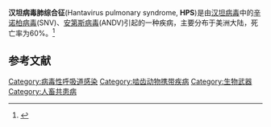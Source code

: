 '''汉坦病毒肺综合征'''(Hantavirus pulmonary syndrome, '''HPS''')是由[[汉坦病毒|汉坦病毒]]中的[[辛诺柏病毒|辛诺柏病毒]](SNV)、[[安第斯病毒|安第斯病毒]](ANDV)引起的一种疾病，主要分布于美洲大陆，死亡率为60%。<ref name="biods.2020264">{{cite journal |last1=Hou |first1=Xiang |last2=Feng |first2=Tuo |last3=Han |first3=Ning |last4=Wang |first4=Jing |last5=Chen |first5=Xiaoning |last6=An |first6=Xiaolei |last7=Xu |first7=Lei |last8=Liu |first8=Qiyong |last9=Chang |first9=Gang |title=Effect of climate change and economic development on hemorrhagic fever with renal syndrome |journal=Biodiversity Science |date=2020-10-20 |volume=28 |issue=10 |pages=1229 |doi=10.17520/biods.2020264}}</ref>

==参考文献==
{{reflist}}
{{Medical resources
|  DiseasesDB      = 
|  ICD10           = 
|  ICD9            = 
|  ICDO            = 
|  OMIM            = 
|  MedlinePlus     = 
|  eMedicineSubj   = 
|  eMedicineTopic  = 
|  MeshID          = 
|  GeneReviewsName = 
}}
{{规范控制}}
[[Category:病毒性呼吸道感染|Category:病毒性呼吸道感染]]
[[Category:啮齿动物携带疾病|Category:啮齿动物携带疾病]]
[[Category:生物武器|Category:生物武器]]
[[Category:人畜共患病|Category:人畜共患病]]